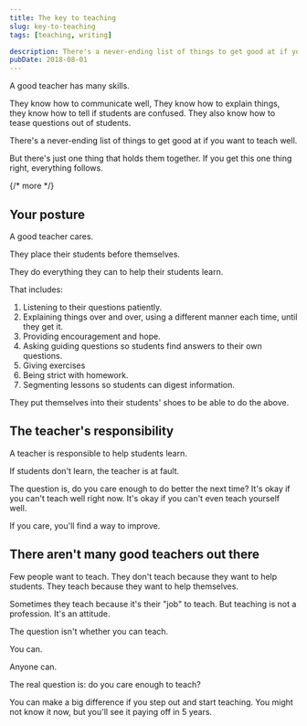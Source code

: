```yaml
---
title: The key to teaching
slug: key-to-teaching
tags: [teaching, writing]

description: There's a never-ending list of things to get good at if you want to teach well. But there's just one thing that holds them together. If you get this one thing right, everything follows.
pubDate: 2018-08-01
---
```


A good teacher has many skills.

They know how to communicate well, They know how to explain things, they know how to tell if students are confused. They also know how to tease questions out of students.

There's a never-ending list of things to get good at if you want to teach well.

But there's just one thing that holds them together. If you get this one thing right, everything follows.

{/* more */}

## Your posture

A good teacher cares.

They place their students before themselves.

They do everything they can to help their students learn.

That includes:

1. Listening to their questions patiently.
2. Explaining things over and over, using a different manner each time, until they get it.
3. Providing encouragement and hope.
4. Asking guiding questions so students find answers to their own questions.
5. Giving exercises
6. Being strict with homework.
7. Segmenting lessons so students can digest information.

They put themselves into their students' shoes to be able to do the above.

## The teacher's responsibility

A teacher is responsible to help students learn.

If students don't learn, the teacher is at fault.

The question is, do you care enough to do better the next time? It's okay if you can't teach well right now. It's okay if you can't even teach yourself well.

If you care, you'll find a way to improve.

## There aren't many good teachers out there

Few people want to teach. They don't teach because they want to help students. They teach because they want to help themselves.

Sometimes they teach because it's their "job" to teach. But teaching is not a profession. It's an attitude.

The question isn't whether you can teach.

You can.

Anyone can.

The real question is: do you care enough to teach?

You can make a big difference if you step out and start teaching. You might not know it now, but you'll see it paying off in 5 years.
